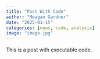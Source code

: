 ```yaml
---
title: "Post With Code"
author: "Meagan Gardner"
date: "2025-01-15"
categories: [news, code, analysis]
image: "image.jpg"
---
```


This is a post with executable code.
